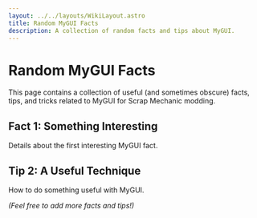 ```yaml
---
layout: ../../layouts/WikiLayout.astro
title: Random MyGUI Facts
description: A collection of random facts and tips about MyGUI.
---
```


# Random MyGUI Facts

This page contains a collection of useful (and sometimes obscure) facts, tips, and tricks related to MyGUI for Scrap Mechanic modding.

## Fact 1: Something Interesting

Details about the first interesting MyGUI fact.

## Tip 2: A Useful Technique

How to do something useful with MyGUI.

*(Feel free to add more facts and tips!)*
